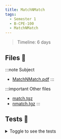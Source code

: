 ```yaml
---
title: MatchNMatch
tags:
  - Semester 1
  - B-CPE-100
  - MatchNMatch
---
```


> Timeline: 6 days

## Files 📂

:::note Subject
- [MatchNMatch.pdf](https://github.com/Studio-17/Epitech-Subjects/raw/main/Semestre_1/B-CPE-100/MatchNmatch/MatchNmatch.pdf)
:::

:::important Other files
- [match.tgz](https://github.com/Studio-17/Epitech-Subjects/raw/main/Semestre_1/B-CPE-100/MatchNmatch/match.tgz)
- [nmatch.tgz](https://github.com/Studio-17/Epitech-Subjects/raw/main/Semestre_1/B-CPE-100/MatchNmatch/nmatch.tgz)
:::

## Tests 🤖

<details>
  <summary>Toggle to see the tests</summary>
  <div>
    <table>
        <thead>
            <tr>
                <th>Summary</th>
                <th>Number of tests</th>
                <th>Details</th>
            </tr>
        </thead>
        <tbody>
            <tr>
                <td rowspan="1">match</td>
                <td rowspan="1">1</td>
                <td>match</td>
            </tr>
            <tr>
                <td rowspan="1">nmatch</td>
                <td rowspan="1">1</td>
                <td>nmatch</td>
            </tr>
        </tbody>
    </table>
    </div>
</details>
